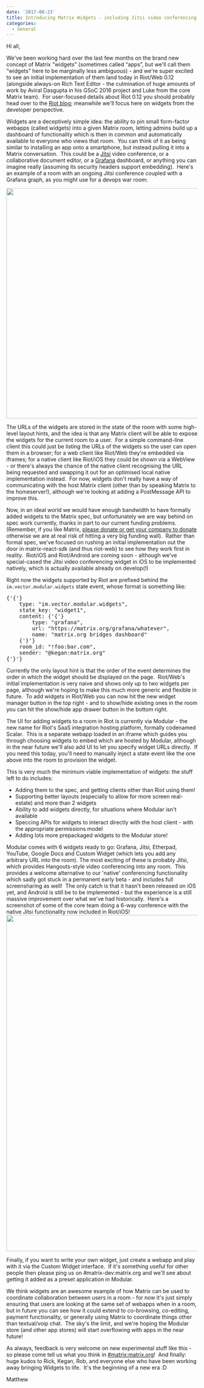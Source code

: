```yaml
---
date: '2017-08-23'
title: Introducing Matrix Widgets - including Jitsi video conferencing!
categories:
  - General
---
```


Hi all,

We've been working hard over the last few months on the brand new concept of Matrix "widgets” (sometimes called “apps”, but we'll call them “widgets” here to be marginally less ambiguous) - and we're super excited to see an initial implementation of them land today in Riot/Web 0.12 (alongside always-on Rich Text Editor - the culmination of huge amounts of work by Aviral Dasgupta in his GSoC 2016 project and Luke from the core Matrix team).  For user-focused details about Riot 0.12 you should probably head over to the <a href="https://medium.com/@RiotChat/riot-im-web-0-12-7c4ea84b180a">Riot blog</a>; meanwhile we'll focus here on widgets from the developer perspective.

Widgets are a deceptively simple idea: the ability to pin small form-factor webapps (called widgets) into a given Matrix room, letting admins build up a dashboard of functionality which is then in common and automatically available to everyone who views that room.  You can think of it as being similar to installing an app onto a smartphone, but instead pulling it into a Matrix conversation.  This could be a <a href="https://jitsi.org">Jitsi</a> video conference, or a collaborative document editor, or a <a href="https://grafana.com">Grafana</a> dashboard, or anything you can imagine really (assuming its security headers support embedding).  Here's an example of a room with an ongoing Jitsi conference coupled with a Grafana graph, as you might use for a devops war room:

<img class="aligncenter size-full wp-image-2745" src="https://matrix.org/blog/wp-content/uploads/2017/08/widgets.png" alt="" width="929" height="605" />

The URLs of the widgets are stored in the state of the room with some high-level layout hints, and the idea is that any Matrix client will be able to expose the widgets for the current room to a user.  For a simple command-line client this could just be listing the URLs of the widgets so the user can open them in a browser; for a web client like Riot/Web they're embedded via iframes; for a native client like Riot/iOS they could be shown via a WebView - or there's always the chance of the native client recognising the URL being requested and swapping it out for an optimised local native implementation instead.  For now, widgets don't really have a way of communicating with the host Matrix client (other than by speaking Matrix to the homeserver!), although we're looking at adding a PostMessage API to improve this.

Now, in an ideal world we would have enough bandwidth to have formally added widgets to the Matrix spec, but unfortunately we are way behind on spec work currently, thanks in part to our current funding problems. (Remember, if you like Matrix, <a href="https://matrix.org/blog/2017/07/07/a-call-to-arms-supporting-matrix/">please donate or get your company to donate</a> otherwise we are at real risk of hitting a very big funding wall).  Rather than formal spec, we've focused on rushing an initial implementation out the door in matrix-react-sdk (and thus riot-web) to see how they work first in reality.  Riot/iOS and Riot/Android are coming soon - although we've special-cased the Jitsi video conferencing widget in iOS to be implemented natively, which is actually available already on develop(!)

Right now the widgets supported by Riot are prefixed behind the <code>im.vector.modular.widgets</code> state event, whose format is something like:
<pre>{'{'}
	type: "im.vector.modular.widgets",
	state_key: "widget1",
	content: {'{'}
		type: "grafana",
		url: "https://matrix.org/grafana/whatever",
		name: "matrix.org bridges dashboard"
	{'}'}
	room_id: "!foo:bar.com",
	sender: "@kegan:matrix.org"
{'}'}
</pre>
Currently the only layout hint is that the order of the event determines the order in which the widget should be displayed on the page.  Riot/Web's initial implementation is very naive and shows only up to two widgets per page, although we're hoping to make this much more generic and flexible in future.  To add widgets in Riot/Web you can now hit the new widget manager button in the top right - and to show/hide existing ones in the room you can hit the show/hide app drawer button in the bottom right.

The UI for adding widgets to a room in Riot is currently via Modular - the new name for Riot's SaaS integration hosting platform, formally codenamed Scalar.  This is a separate webapp loaded in an iframe which guides you through choosing widgets to embed which are hosted by Modular, although in the near future we'll also add UI to let you specify widget URLs directly.  If you need this today, you'll need to manually inject a state event like the one above into the room to provision the widget.

This is very much the minimum viable implementation of widgets: the stuff left to do includes:
<ul>
 	<li>Adding them to the spec, and getting clients other than Riot using them!</li>
 	<li>Supporting better layouts (especially to allow for more screen real-estate) and more than 2 widgets</li>
 	<li>Ability to add widgets directly, for situations where Modular isn't available</li>
 	<li>Speccing APIs for widgets to interact directly with the host client - with the appropriate permissions model</li>
 	<li>Adding lots more prepackaged widgets to the Modular store!</li>
</ul>
Modular comes with 6 widgets ready to go: Grafana, Jitsi, Etherpad, YouTube, Google Docs and Custom Widget (which lets you add any arbitrary URL into the room). The most exciting of these is probably Jitsi, which provides Hangouts-style video conferencing into any room.  This provides a welcome alternative to our 'native' conferencing functionality which sadly got stuck in a permanent early beta - and includes full screensharing as well!  The only catch is that it hasn't been released on iOS yet, and Android is still be to be implemented - but the experience is a still massive improvement over what we've had historically.  Here's a screenshot of some of the core team doing a 6-way conference with the native Jitsi functionality now included in Riot/iOS!

<img class="aligncenter size-full wp-image-2746" src="https://matrix.org/blog/wp-content/uploads/2017/08/jitsi-ios.png" alt="" width="1689" height="884" />

Finally, if you want to write your own widget, just create a webapp and play with it via the Custom Widget interface.  If it's something useful for other people then please ping us on #matrix-dev:matrix.org and we'll see about getting it added as a preset application in Modular.

We think widgets are an awesome example of how Matrix can be used to coordinate collaboration between users in a room - for now it's just simply ensuring that users are looking at the same set of webapps when in a room, but in future you can see how it could extend to co-browsing, co-editing, payment functionality, or generally using Matrix to coordinate things other than textual/voip chat.  The sky's the limit, and we're hoping the Modular store (and other app stores) will start overflowing with apps in the near future!

As always, feedback is very welcome on new experimental stuff like this - so please come tell us what you think in <a href="https://matrix.to/#/#matrix:matrix.org">#matrix:matrix.org</a>!  And finally: huge kudos to Rick, Kegan, Rob, and everyone else who have been working away bringing Widgets to life.  It's the beginning of a new era :D

Matthew